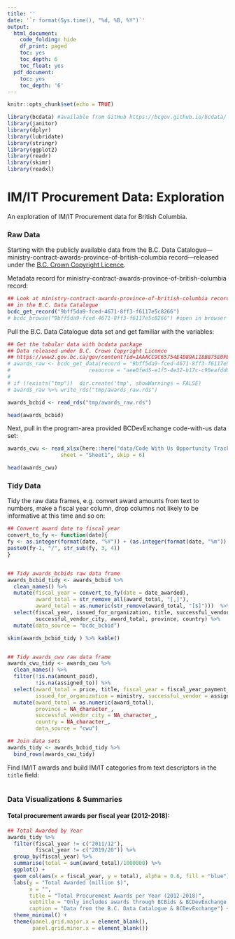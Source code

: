 ```yaml
---
title: ''
date: '`r format(Sys.time(), "%d, %B, %Y")`'
output:
  html_document:
    code_folding: hide
    df_print: paged
    toc: yes
    toc_depth: 6
    toc_float: yes
  pdf_document:
    toc: yes
    toc_depth: '6'
---
```


<!--
Copyright 2019 Province of British Columbia

Licensed under the Apache License, Version 2.0 (the "License");
you may not use this file except in compliance with the License.
You may obtain a copy of the License at

http://www.apache.org/licenses/LICENSE-2.0

Unless required by applicable law or agreed to in writing, software distributed under the License is distributed on an "AS IS" BASIS,
WITHOUT WARRANTIES OR CONDITIONS OF ANY KIND, either express or implied.
See the License for the specific language governing permissions and limitations under the License.
-->


```r
knitr::opts_chunk$set(echo = TRUE)

library(bcdata) #available from GitHub https://bcgov.github.io/bcdata/
library(janitor)
library(dplyr)
library(lubridate)
library(stringr)
library(ggplot2)
library(readr)
library(skimr)
library(readxl)
```

# IM/IT Procurement Data: Exploration

An exploration of IM/IT Procurement data for British Columbia.


### Raw Data

Starting with the publicly available data from the B.C. Data Catalogue---ministry-contract-awards-province-of-british-columbia record---released under the [B.C. Crown Copyright Licence](https://www2.gov.bc.ca/gov/content?id=1AAACC9C65754E4D89A118B875E0FBDA).

Metadata record for ministry-contract-awards-province-of-british-columbia record:

```r
## Look at ministry-contract-awards-province-of-british-columbia record 
## in the B.C. Data Catalogue
bcdc_get_record("9bff5da9-fced-4671-8ff3-f6117e5c8266")
# bcdc_browse("9bff5da9-fced-4671-8ff3-f6117e5c8266") #open in browser
```

Pull the B.C. Data Catalogue data set and get familiar with the variables:

```r
## Get the tabular data with bcdata package
## Data released under B.C. Crown Copyright Licence
## https://www2.gov.bc.ca/gov/content?id=1AAACC9C65754E4D89A118B875E0FBDA
# awards_raw <- bcdc_get_data(record = "9bff5da9-fced-4671-8ff3-f6117e5c8266",
#                         resource = "aee0fed5-e1f5-4e32-b17c-c98eafdd0d36")
# 
# if (!exists("tmp"))  dir.create('tmp', showWarnings = FALSE)
# awards_raw %>% write_rds("tmp/awards_raw.rds")

awards_bcbid <- read_rds("tmp/awards_raw.rds")

head(awards_bcbid)
```

Next, pull in the program-area provided BCDevExchange code-with-us data set:

```r
awards_cwu <- read_xlsx(here::here("data/Code With Us Opportunity Tracking.xlsx"),
                 sheet = "Sheet1", skip = 6)

head(awards_cwu)
```


### Tidy Data

Tidy the raw data frames, e.g. convert award amounts from text to numbers, make a fiscal year column,
drop columns not likely to be informative at this time and so on:

```r

## Convert award date to fiscal year
convert_to_fy <- function(date){
fy <- as.integer(format(date, "%Y")) + (as.integer(format(date, "%m")) >= 4)
paste0(fy-1, "/", str_sub(fy, 3, 4))
}


## Tidy awards_bcbids raw data frame
awards_bcbid_tidy <- awards_bcbid %>% 
  clean_names() %>%
  mutate(fiscal_year = convert_to_fy(date = date_awarded),
         award_total = str_remove_all(award_total, "[,]"),
         award_total = as.numeric(str_remove(award_total, "[$]")))  %>%
  select(fiscal_year, issued_for_organization, title, successful_vendor,
         successful_vendor_city, award_total, province, country) %>% 
  mutate(data_source = "bcdc_bcbid")

skim(awards_bcbid_tidy ) %>% kable()


## Tidy awards_cwu raw data frame
awards_cwu_tidy <- awards_cwu %>% 
  clean_names() %>% 
  filter(!is.na(amount_paid),
         !is.na(assigned_to)) %>% 
  select(award_total = price, title, fiscal_year = fiscal_year_payment_was_made,
         issued_for_organization = ministry, successful_vendor = assigned_to) %>% 
  mutate(award_total = as.numeric(award_total),
         province = NA_character_,
         successful_vendor_city = NA_character_,
         country = NA_character_,
         data_source = "cwu")

## Join data sets
awards_tidy <- awards_bcbid_tidy %>%
  bind_rows(awards_cwu_tidy)

```

Find IM/IT awards and build IM/IT categories from text descriptors in the `title` field:
```r

```


### Data Visualizations & Summaries

#### Total procurement awards per fiscal year (2012-2018):

```r
## Total Awarded by Year
awards_tidy %>% 
  filter(fiscal_year != c("2011/12"),
         fiscal_year != c("2019/20")) %>% 
  group_by(fiscal_year) %>% 
  summarise(total = sum(award_total)/1000000) %>% 
  ggplot() +
  geom_col(aes(x = fiscal_year, y = total), alpha = 0.6, fill = "blue") +
  labs(y = "Total Awarded (million $)",
       x = "",
       title = "Total Procurement Awards per Year (2012-2018)",
       subtitle = "Only includes awards through BCBids & BCDevExchange Code With Us",
       caption = "Data from the B.C. Data Catalogue & BCDevExchange") +
  theme_minimal() +
  theme(panel.grid.major.x = element_blank(),
        panel.grid.minor.x = element_blank())
```

